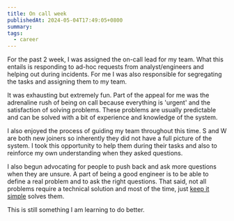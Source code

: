 ```yaml
---
title: On call week
publishedAt: 2024-05-04T17:49:05+0800
summary: 
tags:
  - career
---
```


For the past 2 week, I was assigned the on-call lead for my team. What this entails is responding to ad-hoc requests from analyst/engineers and helping out during incidents. For me I was also responsible for segregating the tasks and assigning them to my team.

It was exhausting but extremely fun. Part of the appeal for me was the adrenaline rush of being on call because everything is 'urgent' and the satisfaction of solving problems. These problems are usually predictable and can be solved with a bit of experience and knowledge of the system.

I also enjoyed the process of guiding my team throughout this time. S and W are both new joiners so inherently they did not have a full picture of the system. I took this opportunity to help them during their tasks and also to reinforce my own understanding when they asked questions.

I also begun advocating for people to push back and ask more questions when they are unsure. A part of being a good engineer is to be able to define a real problem and to ask the right questions. That said, not all problems require a technical solution and most of the time, just [keep it simple](https://en.wikipedia.org/wiki/KISS_principle) solves them.

This is still something I am learning to do better.